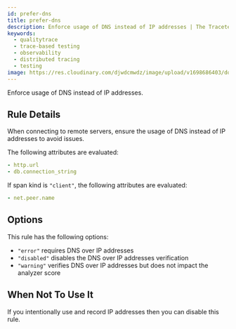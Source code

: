 ```yaml
---
id: prefer-dns
title: prefer-dns
description: Enforce usage of DNS instead of IP addresses | The Tracetest Analyzer analyzes OpenTelemetry traces
keywords:
  - qualitytrace
  - trace-based testing
  - observability
  - distributed tracing
  - testing
image: https://res.cloudinary.com/djwdcmwdz/image/upload/v1698686403/docs/Blog_Thumbnail_14_rsvkmo.jpg
---
```


Enforce usage of DNS instead of IP addresses.

## Rule Details

When connecting to remote servers, ensure the usage of DNS instead of IP addresses to avoid issues.

The following attributes are evaluated:

```yaml
- http.url
- db.connection_string
```

If span kind is `"client"`, the following attributes are evaluated:

```yaml
- net.peer.name
```

## Options

This rule has the following options:

- `"error"` requires DNS over IP addresses
- `"disabled"` disables the DNS over IP addresses verification
- `"warning"` verifies DNS over IP addresses but does not impact the analyzer score

## When Not To Use It

If you intentionally use and record IP addresses then you can disable this rule.
